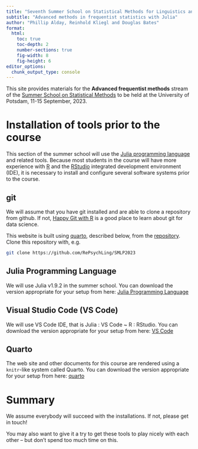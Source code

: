 ```yaml
---
title: "Seventh Summer School on Statistical Methods for Linguistics and Psychology"
subtitle: "Advanced methods in frequentist statistics with Julia"
author: "Phillip Alday, Reinhold Kliegl and Douglas Bates"
format:
  html:
    toc: true
    toc-depth: 2
    number-sections: true
    fig-width: 8
    fig-height: 6
editor_options:
  chunk_output_type: console
---
```


This site provides materials for the **Advanced frequentist methods** stream of the [Summer School on Statistical Methods](https://vasishth.github.io/smlp2023/) to be held at the University of Potsdam, 11-15 September, 2023.

# Installation of tools prior to the course

This section of the summer school will use the [Julia programming language](https://julialang.org/) and related tools.
Because most students in the course will have more experience with [R](https://r-project.org) and the [RStudio](https://rstudio.com) integrated development environment (IDE), it is necessary to install and configure several software systems prior to the course.

## git

We will assume that you have git installed and are able to clone a repository from github.
If not, [Happy Git with R](https://happygitwithr.com/) is a good place to learn about git for data science.

This website is built using [quarto](https://quarto.org), described below, from the [repository](https://github.com/RePsychLing/SMLP2023).
Clone this repository with, e.g.

```sh
git clone https://github.com/RePsychLing/SMLP2023
```

## Julia Programming Language

We will use Julia v1.9.2 in the summer school. You can download the version appropriate for your setup from here: [Julia Programming Language](https://julialang.org/downloads/)

## Visual Studio Code (VS Code)

We will use VS Code IDE, that is Julia : VS Code ~ R : RStudio. You can download the version appropriate for your setup from here: [VS Code](https://code.visualstudio.com/download)

## Quarto

The web site and other documents for this course are rendered using a `knitr`-like system called Quarto. You can download the version appropriate for your setup from here: [quarto](https://quarto.org/docs/get-started/)

# Summary

We assume everybody will succeed with the installations. If not, please get in touch!

You may also want to give it a try to get these tools to play nicely with each other -- but don't spend too much time on this.
